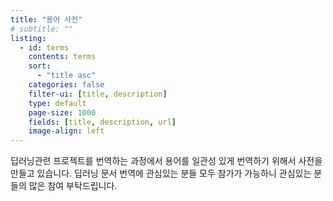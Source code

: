```yaml
---
title: "용어 사전"
# subtitle: ""
listing:
  - id: terms
    contents: terms
    sort:
      - "title asc"
    categories: false
    filter-ui: [title, description]
    type: default
    page-size: 1000
    fields: [title, description, url]
    image-align: left
---
```


딥러닝관련 프로젝트를 번역하는 과정에서 용어를 일관성 있게 번역하기 위해서 사전을 만들고 있습니다. 딥러닝 문서 번역에 관심있는 분들 모두 참가가 가능하니 관심있는 분들의 많은 참여 부탁드립니다.



